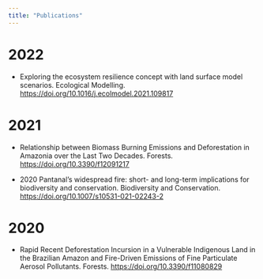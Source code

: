 ```yaml
---
title: "Publications"
---
```


# 2022

- Exploring the ecosystem resilience concept with land surface model scenarios. Ecological Modelling. <https://doi.org/10.1016/j.ecolmodel.2021.109817>

# 2021

- Relationship between Biomass Burning Emissions and Deforestation in Amazonia over the Last Two Decades. Forests. <https://doi.org/10.3390/f12091217>

- 2020 Pantanal’s widespread fire: short- and long-term implications for biodiversity and conservation. Biodiversity and Conservation. <https://doi.org/10.1007/s10531-021-02243-2>

# 2020

- Rapid Recent Deforestation Incursion in a Vulnerable Indigenous Land in the Brazilian Amazon and Fire-Driven Emissions of Fine Particulate Aerosol Pollutants. Forests. <https://doi.org/10.3390/f11080829>